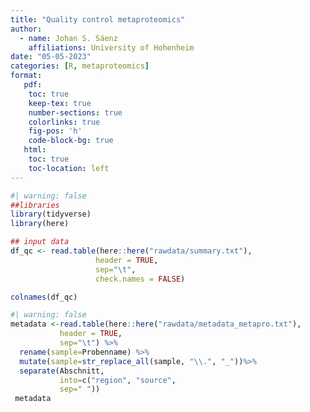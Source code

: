 ```yaml
---
title: "Quality control metaproteomics"
author: 
  - name: Johan S. Sáenz 
    affiliations: University of Hohenheim
date: "05-05-2023"
categories: [R, metaproteomics]
format:
   pdf:
    toc: true
    keep-tex: true
    number-sections: true
    colorlinks: true
    fig-pos: 'h'
    code-block-bg: true
   html:
    toc: true
    toc-location: left
---
```


```r
#| warning: false
##libraries
library(tidyverse)
library(here)

## input data
df_qc <- read.table(here::here("rawdata/summary.txt"),
                   header = TRUE,
                   sep="\t",
                   check.names = FALSE)

colnames(df_qc)
```

```r
#| warning: false
metadata <-read.table(here::here("rawdata/metadata_metapro.txt"),
           header = TRUE,
           sep="\t") %>%
  rename(sample=Probenname) %>%
  mutate(sample=str_replace_all(sample, "\\.", "_"))%>%
  separate(Abschnitt,
           into=c("region", "source",
           sep=" "))
 metadata
```
